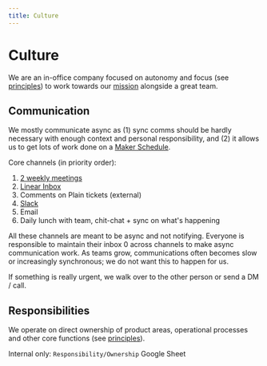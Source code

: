 ```yaml
---
title: Culture
---
```


# Culture

We are an in-office company focused on autonomy and focus (see [principles](/handbook/working-at-langfuse/principles)) to work towards our [mission](/handbook/mission) alongside a great team.

## Communication

We mostly communicate async as (1) sync comms should be hardly necessary with enough context and personal responsibility, and (2) it allows us to get lots of work done on a [Maker Schedule](https://www.paulgraham.com/makersschedule.html).

Core channels (in priority order):

1. [2 weekly meetings](/handbook/working-at-langfuse/how-we-work/meetings)
2. [Linear Inbox](/handbook/working-at-langfuse/how-we-work/using-linear)
3. Comments on Plain tickets (external)
4. [Slack](/handbook/working-at-langfuse/how-we-work/using-slack)
5. Email
6. Daily lunch with team, chit-chat + sync on what's happening

All these channels are meant to be async and not notifying. Everyone is responsible to maintain their inbox 0 across channels to make async communication work. As teams grow, communications often becomes slow or increasingly synchronous; we do not want this to happen for us.

If something is really urgent, we walk over to the other person or send a DM / call.

## Responsibilities

We operate on direct ownership of product areas, operational processes and other core functions (see [principles](/handbook/working-at-langfuse/principles)).

Internal only: `Responsibility/Ownership` Google Sheet
